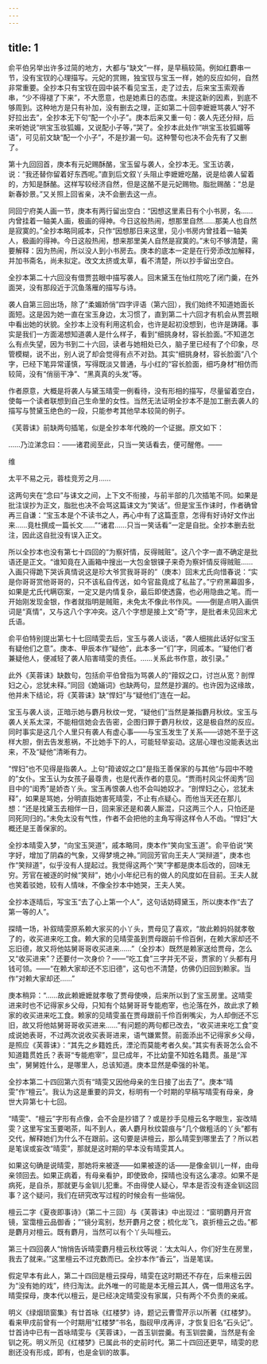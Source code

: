 ```yaml
---
---
---
```

title: 1
---




俞平伯另举出许多过简的地方，大都与“缺文”一样，是早稿较简。例如红麝串一节，没有宝钗的心理描写。元妃的赏赐，独宝钗与宝玉一样，她的反应如何，自然非常重要。全抄本只有宝钗在园中装不看见宝玉，走了过去，后来宝玉索观香串，“少不得褪了下来”，不大愿意，也是她素日的态度。未提这新的因素，到底不够周到。这种地方是只有补加，没有删去之理，正如第二十回李嬷嬷骂袭人“好不好拉出去”，全抄本无下句“配一个小子”。庚本后来又重一句：袭人先还分辩，后来听她说“哄宝玉妆狐媚，又说配小子等，”哭了。全抄本此处作“哄宝玉妆狐媚等语”，可见前文缺“配一个小子”，不是抄漏一句。这种警句也决不会先有了又删了。

第十九回回首，庚本有元妃赐酥酪，宝玉留与袭人，全抄本无。宝玉访袭，说：“我还替你留着好东西呢。”直到后文叙丫头阻止李嬷嬷吃酪，说是给袭人留着的，方知是酥酪。这样写较经济自然，但是这酪不是元妃赐物。脂批赐酪：“总是新春妙景。”又关照上回省亲，决不会删去这一点。

同回宁府美人画一节，庚本有两行留出空白：“因想这里素日有个小书房，名……内曾挂着一轴美人画，极画的得神。今日这般热闹，想那里自然……那美人也自然是寂寞的。”全抄本略同戚本，只作“因想那日来这里，见小书房内曾挂着一轴美人，极画的得神。今日这般热闹，想来那里美人自然是寂寞的。”末句不够清楚，需要解释：因为热闹，所以没人到小书房去。庚本的底本一定是在行旁添改加解释，并加书斋名，尚未拟定。改文太挤或太草，看不清楚，所以抄手留出空白。

全抄本第二十六回没有借贾芸眼中描写袭人。回末黛玉在怡红院吃了闭门羹，在外面哭，没有那段近于沉鱼落雁的描写与诗。

袭人自第三回出场，除了“柔媚娇俏”四字评语（第六回），我们始终不知道她面长面短。这是因为她一直在宝玉身边，太习惯了，直到第二十六回才有机会从贾芸眼中看出她的状貌。全抄本上没有利用这机会，也许是起初没想到，也许是踌躇。事实是我们一方面渴想知道袭人是什么样子，看到“细挑身材，容长脸面。”不知道怎么有点失望，因为书到二十六回，读者与她相处已久，脑子里已经有了个印象，尽管模糊，说不出，别人说了却会觉得有点不对劲。其实“细挑身材，容长脸面”八个字，已经下笔异常谨慎，写得既淡又普通，与小红的“容长脸面，细巧身材”相仿而较简，没有“俏丽干净”、“黑真真的头发”等。

作者原意，大概是将袭人与黛玉晴雯一例看待，没有形相的描写，尽量留着空白，使每一个读者联想到自己生命里的女性。当然无法证明全抄本不是加工删去袭人的描写与赞黛玉绝色的一段，只能参考其他早本较简的例子。

《芙蓉诔》前缺两句插笔，似是全抄本年代晚的一个证据。原文如下：

……乃泣涕念曰：——诸君阅至此，只当一笑话看去，便可醒倦。——

维

太平不易之元，蓉桂竞芳之月……

这两句夹在“念曰”与诔文之间，上下文不衔接，与前半部的几次插笔不同。如果是批注误抄为正文，脂批也决不会骂这篇诔文为“笑话”。但是宝玉作诔时，作者确曾再三自谦：“宝玉本是个不读书之人，再心中有了这篇歪意，怎得有好诗好文作出来……竟杜撰成一篇长文……”“诸君……只当一笑话看”一定是自批。全抄本删去批注，因此这自批没有误入正文。

所以全抄本也没有第七十四回的“为察奸情，反得贼赃”。这八个字一直不确定是批语还是正文。“谁知竟在入画箱中搜出一大包金银锞子来奇为察奸情反得贼赃……入画只得跪下哭诉真情说这是珍大爷赏我哥哥的”（庚本）回末尤氏向惜春说：“实是你哥哥赏他哥哥的，只不该私自传送，如今官盐竟成了私盐了。”宁府黑幕固多，如果是尤氏代瞒窃案，一定又是内情复杂，最后即使透露，也必用隐曲之笔。而一开始刚发现金银，作者就指明是贼赃，未免太不像此书作风。——倒是点明入画供词是“真情”，又与这八个字冲突。这八个字想是接上文“奇”字，是批者未见回末尤氏语。

俞平伯特别提出第七十七回晴雯去后，宝玉与袭人谈话，“袭人细揣此话好似宝玉有疑他们之意”。庚本、甲辰本作“疑他”，此本多一“们”字，同戚本。“‘疑他们’者兼疑他人，便减轻了袭人陷害晴雯的责任。……关系此书作意，故引录。”

此外《芙蓉诔》缺数句，包括俞平伯曾指为骂袭人的“箝奴之口，讨岂从宽？剖悍妇之心，忿犹未释。”同回《姽婳词》也缺两句，显然是抄漏的。也许因为这缘故，他并未下结论，将《芙蓉诔》缺“悍妇”与“疑他们”连在一起。

宝玉与袭人谈，正暗示她与麝月秋纹一党，“疑他们”当然是兼指麝月秋纹。宝玉与袭人关系太深，不能相信她会去告密，企图归罪于麝月秋纹，这是极自然的反应。同时事实是这几个人里只有袭人有虚心事——与宝玉发生了关系——谅她不至于这样大胆，倒去告发惹祸，不比她手下的人，可能轻举妄动。这层心理也没能表达出来，不及“疑他”清晰有力。

“悍妇”也不见得是指袭人。上句“箝诐奴之口”是指王善保家的与其他“与园中不睦的”女仆。宝玉认为女孩子最尊贵，也是代表作者的意见。“贾雨村风尘怀闺秀”回目中的“闺秀”是娇杏丫头。宝玉再恨袭人也不会叫她奴才。“剖悍妇之心，忿犹未释”，如果是骂她，分明直指她害死晴雯，不止有点疑心。而他当天还在那儿想：“还是找黛玉去相伴一日，回来家还是和袭人厮混，只这两三个人，只怕还是同死同归的。”未免太没有气性，作者不会把他的主角写得这样令人不齿。“悍妇”大概还是王善保家的。

全抄本晴雯入梦，“向宝玉哭道”，戚本略同，庚本作“笑向宝玉道”。俞平伯说“笑字好，增加了阴森的气象，又得梦境之神。”同回芳官向王夫人“哭辩道”，庚本也作“笑辩道”，似乎没有人提起过。我觉得这两个“笑”字都是庚本后改的，回味无穷。芳官在被逐的时候“笑辩”，她小小年纪已有的做人的风度如在目前。王夫人就也笑着驳她，较有人情味，不像全抄本中她哭，王夫人笑。

全抄本逐晴后，写宝玉“去了心上第一个人”，这句话妨碍黛玉，所以庚本作“去了第一等的人”。

探晴一场，补叙晴雯原系赖大家买的小丫头，贾母见了喜欢，“故此赖妈妈就孝敬了的，收买进来吃工食。赖大家的见晴雯虽到贾母跟前千伶百俐，在赖大家却还不忘旧德，故又将他姑舅哥哥收买进来……”（全抄本）既然是赖家送给贾母，怎么又“收买进来”？还要付一次身价？——“吃工食”三字并无不妥，贾家的丫头都有月钱可领。——“在赖大家却还不忘旧德”，这句也不清楚，仿佛仍旧回到赖家。当作“对赖大家却还……”

庚本稍异：“……故此赖嬷嬷就孝敬了贾母使唤，后来所以到了宝玉房里。这晴雯进来时也不记得家乡父母，只知有个姑舅哥哥专能庖宰，也沦落在外，故此求了赖家的收买进来吃工食。赖家的见晴雯虽在贾母跟前千伶百俐嘴尖，为人却倒还不忘旧，故又将他姑舅哥哥收买进来……”有问题的两句都已改去，“收买进来吃工食”变成说她表哥，不过两次说收买表哥进来，语气嫌累赘。前面添出不记得家乡父母，是照应《芙蓉诔》：“其先之乡籍姓氏，湮沦而莫能考者久矣。”其实有表哥怎么会不知道籍贯姓氏？表哥“专能庖宰”，显已成年，不比幼童不知姓名籍贯。虽是“浑虫”，舅舅姓什么，是哪里人，总该知道。庚本显然是牵强的补笔。

全抄本第二十四回第六页有“晴雯又因他母亲的生日接了出去了”。庚本“晴雯”作“檀云”。我认为这是重要的异文，标明有一个时期的早稿写晴雯有母亲，身世大异第七十七回。

“晴雯”、“檀云”字形有点像，会不会是抄错了？或是抄手见檀云名字眼生，妄改晴雯？这里写宝玉要喝茶，叫不到人，袭人麝月秋纹碧痕与“几个做粗活的丫头”都有交代，解释她们为什么不在跟前。这句要是讲檀云，那么晴雯到哪里去了？所以若是笔误或妄改“晴雯”，那就是这时期的早本没有晴雯其人。

如果这句确是说晴雯，那她将来被逐——如果被逐的话——是像金钏儿一样，由母亲领回去。如果正病着，有母亲看护，即使致命，探晴也没有这么凄凉。如果不是病死，是自杀，那就更与金钏儿犯重。不由得使人疑心，早本是否没有逐金钏这回事？这个疑问，我们在研究改写过程的时候会有一些端倪。

檀云二字《夏夜即事诗》（第二十三回）与《芙蓉诔》中出现过：“窗明麝月开宫镜，室霭檀云品御香；”“镜分鸾别，愁开麝月之奁；梳化龙飞，哀折檀云之齿。”都是麝月对檀云。既有麝月，当然可以有个丫头叫檀云。

第三十四回袭人“悄悄告诉晴雯麝月檀云秋纹等说：‘太太叫人，你们好生在房里，我去了就来。’”这里檀云不过充数而已。全抄本作“香云”，当是笔误。

假定早本有此人，第二十四回是檀云探母，晴雯在这时期还不存在，后来檀云因为“没有她的戏”，终归淘汰。此外唯一的可能是本无檀云其人，偶一借用这名字。晴雯探母，庚本代以檀云，是已经决定晴雯没有家属，只有两个不负责的亲戚。

明义《绿烟琐窗集》有廿首咏《红楼梦》诗，题记云曹雪芹示以所著《红楼梦》。看来甲戌前曾有一个时期用“红楼梦”书名，脂砚甲戌再评，才恢复旧名“石头记”。廿首诗中已有一首咏晴雯与《芙蓉诔》，一首玉钏尝羹。有玉钏尝羹，当然是有金钏之死。明义所见《红楼梦》已属此书的史前时代。第二十四回还更早，晴雯的悲剧还没有形成，即有，也是金钏的故事。